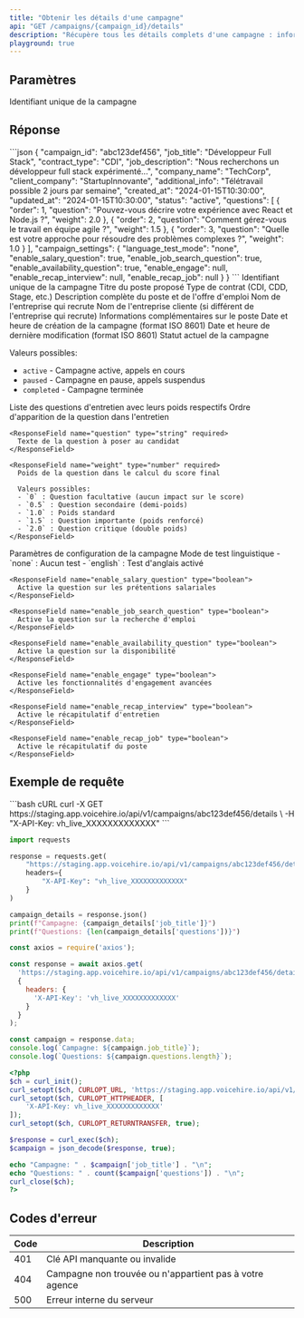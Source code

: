 ```yaml
---
title: "Obtenir les détails d'une campagne"
api: "GET /campaigns/{campaign_id}/details"
description: "Récupère tous les détails complets d'une campagne : informations générales, questions d'entretien avec poids, et paramètres de configuration"
playground: true
---
```


## Paramètres

<ParamField path="campaign_id" type="string" required>
  Identifiant unique de la campagne
</ParamField>

## Réponse

<ResponseExample>
```json
{
  "campaign_id": "abc123def456",
  "job_title": "Développeur Full Stack",
  "contract_type": "CDI",
  "job_description": "Nous recherchons un développeur full stack expérimenté...",
  "company_name": "TechCorp",
  "client_company": "StartupInnovante",
  "additional_info": "Télétravail possible 2 jours par semaine",
  "created_at": "2024-01-15T10:30:00",
  "updated_at": "2024-01-15T10:30:00",
  "status": "active",
  "questions": [
    {
      "order": 1,
      "question": "Pouvez-vous décrire votre expérience avec React et Node.js ?",
      "weight": 2.0
    },
    {
      "order": 2,
      "question": "Comment gérez-vous le travail en équipe agile ?",
      "weight": 1.5
    },
    {
      "order": 3,
      "question": "Quelle est votre approche pour résoudre des problèmes complexes ?",
      "weight": 1.0
    }
  ],
  "campaign_settings": {
    "language_test_mode": "none",
    "enable_salary_question": true,
    "enable_job_search_question": true,
    "enable_availability_question": true,
    "enable_engage": null,
    "enable_recap_interview": null,
    "enable_recap_job": null
  }
}
```
</ResponseExample>

<ResponseField name="campaign_id" type="string" required>
  Identifiant unique de la campagne
</ResponseField>

<ResponseField name="job_title" type="string" required>
  Titre du poste proposé
</ResponseField>

<ResponseField name="contract_type" type="string" required>
  Type de contrat (CDI, CDD, Stage, etc.)
</ResponseField>

<ResponseField name="job_description" type="string" required>
  Description complète du poste et de l'offre d'emploi
</ResponseField>

<ResponseField name="company_name" type="string" required>
  Nom de l'entreprise qui recrute
</ResponseField>

<ResponseField name="client_company" type="string">
  Nom de l'entreprise cliente (si différent de l'entreprise qui recrute)
</ResponseField>

<ResponseField name="additional_info" type="string">
  Informations complémentaires sur le poste
</ResponseField>

<ResponseField name="created_at" type="string" required>
  Date et heure de création de la campagne (format ISO 8601)
</ResponseField>

<ResponseField name="updated_at" type="string" required>
  Date et heure de dernière modification (format ISO 8601)
</ResponseField>

<ResponseField name="status" type="string" required>
  Statut actuel de la campagne
  
  Valeurs possibles:
  - `active` - Campagne active, appels en cours
  - `paused` - Campagne en pause, appels suspendus
  - `completed` - Campagne terminée
</ResponseField>

<ResponseField name="questions" type="array" required>
  Liste des questions d'entretien avec leurs poids respectifs
  
  <Expandable title="Structure d'une question">
    <ResponseField name="order" type="integer" required>
      Ordre d'apparition de la question dans l'entretien
    </ResponseField>
    
    <ResponseField name="question" type="string" required>
      Texte de la question à poser au candidat
    </ResponseField>
    
    <ResponseField name="weight" type="number" required>
      Poids de la question dans le calcul du score final
      
      Valeurs possibles:
      - `0` : Question facultative (aucun impact sur le score)
      - `0.5` : Question secondaire (demi-poids)
      - `1.0` : Poids standard
      - `1.5` : Question importante (poids renforcé)
      - `2.0` : Question critique (double poids)
    </ResponseField>
  </Expandable>
</ResponseField>

<ResponseField name="campaign_settings" type="object" required>
  Paramètres de configuration de la campagne
  
  <Expandable title="Paramètres de fonctionnalités">
    <ResponseField name="language_test_mode" type="string" required>
      Mode de test linguistique
      - `none` : Aucun test
      - `english` : Test d'anglais activé
    </ResponseField>
    
    <ResponseField name="enable_salary_question" type="boolean">
      Active la question sur les prétentions salariales
    </ResponseField>
    
    <ResponseField name="enable_job_search_question" type="boolean">
      Active la question sur la recherche d'emploi
    </ResponseField>
    
    <ResponseField name="enable_availability_question" type="boolean">
      Active la question sur la disponibilité
    </ResponseField>
    
    <ResponseField name="enable_engage" type="boolean">
      Active les fonctionnalités d'engagement avancées
    </ResponseField>
    
    <ResponseField name="enable_recap_interview" type="boolean">
      Active le récapitulatif d'entretien
    </ResponseField>
    
    <ResponseField name="enable_recap_job" type="boolean">
      Active le récapitulatif du poste
    </ResponseField>
  </Expandable>
</ResponseField>

## Exemple de requête

<CodeGroup>
```bash cURL
curl -X GET https://staging.app.voicehire.io/api/v1/campaigns/abc123def456/details \
  -H "X-API-Key: vh_live_XXXXXXXXXXXXX"
```

```python Python
import requests

response = requests.get(
    "https://staging.app.voicehire.io/api/v1/campaigns/abc123def456/details",
    headers={
        "X-API-Key": "vh_live_XXXXXXXXXXXXX"
    }
)

campaign_details = response.json()
print(f"Campagne: {campaign_details['job_title']}")
print(f"Questions: {len(campaign_details['questions'])}")
```

```javascript Node.js
const axios = require('axios');

const response = await axios.get(
  'https://staging.app.voicehire.io/api/v1/campaigns/abc123def456/details',
  {
    headers: {
      'X-API-Key': 'vh_live_XXXXXXXXXXXXX'
    }
  }
);

const campaign = response.data;
console.log(`Campagne: ${campaign.job_title}`);
console.log(`Questions: ${campaign.questions.length}`);
```

```php PHP
<?php
$ch = curl_init();
curl_setopt($ch, CURLOPT_URL, 'https://staging.app.voicehire.io/api/v1/campaigns/abc123def456/details');
curl_setopt($ch, CURLOPT_HTTPHEADER, [
    'X-API-Key: vh_live_XXXXXXXXXXXXX'
]);
curl_setopt($ch, CURLOPT_RETURNTRANSFER, true);

$response = curl_exec($ch);
$campaign = json_decode($response, true);

echo "Campagne: " . $campaign['job_title'] . "\n";
echo "Questions: " . count($campaign['questions']) . "\n";
curl_close($ch);
?>
```
</CodeGroup>

## Codes d'erreur

| Code | Description |
|------|-------------|
| 401 | Clé API manquante ou invalide |
| 404 | Campagne non trouvée ou n'appartient pas à votre agence |
| 500 | Erreur interne du serveur |